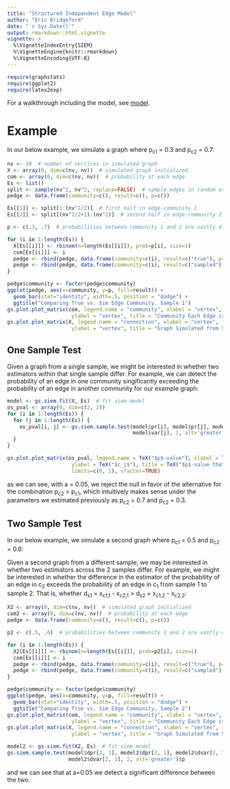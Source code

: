 ```yaml
---
title: "Structured Independent Edge Model"
author: "Eric Bridgeford"
date: "`r Sys.Date()`"
output: rmarkdown::html_vignette
vignette: >
  %\VignetteIndexEntry{SIEM}
  %\VignetteEngine{knitr::rmarkdown}
  %\VignetteEncoding{UTF-8}
---
```


```r
require(graphstats)
require(ggplot2)
require(latex2exp)
```

For a walkthrough including the model, see [model](http://docs.neurodata.io/graphstats/siem/siem.html).

# Example


In our below example, we simulate a graph where p~c1~ = 0.3 and p~c2~ = 0.7:

```r
nv <- 20  # number of vertices in simulated graph
X <- array(0, dim=c(nv, nv))  # simulated graph initialized
com <- array(0, dim=c(nv, nv))  # probability at each edge
Es <- list()
split <- sample(nv^2, nv^2, replace=FALSE)  # sample edges in random order
pedge <- data.frame(community=c(), result=c(), p=c())

Es[[1]] <- split[1:(nv^2/2)]  # first half in edge-community 1
Es[[2]] <- split[(nv^2/2+1):(nv^2)]  # second half in edge-community 2

p <- c(.3, .7)  # probabilities between community 1 and 2 are vastly different

for (i in 1:length(Es)) {
  X[Es[[i]]] <- rbinom(n=length(Es[[i]]), prob=p[i], size=1)
  com[Es[[i]]] <- i
  pedge <- rbind(pedge, data.frame(community=c(i), result=c("true"), p=c(p[i])))
  pedge <- rbind(pedge, data.frame(community=c(i), result=c("sampled"), p=c(sum(X[Es[[i]]])/length(Es[[i]]))))
}

pedge$community <- factor(pedge$community)
ggplot(pedge, aes(x=community, y=p, fill=result)) +
  geom_bar(stat="identity", width=.5, position = "dodge") +
  ggtitle("Comparing True vs. Sim Edge Community, Sample 1")
gs.plot.plot_matrix(com, legend.name = "community", xlabel = "vertex",
                     ylabel = "vertex", title = "Community Each Edge is from, Sample 1", ffactor=TRUE)
gs.plot.plot_matrix(X, legend.name = "connection", xlabel = "vertex",
                     ylabel = "vertex", title = "Graph Simulated from SIEM, Sample 1")
```

## One Sample Test

Given a graph from a single sample, we might be interested in whether two estimators within that single sample differ. For example, we can detect the probability of an edge in one community singificantly exceeding the probability of an edge in another community for our example graph:

```r
model <- gs.siem.fit(X, Es)  # fit siem model
os_pval <- array(0, dim=c(2, 2))
for (i in 1:length(Es)) {
  for (j in 1:length(Es)) {
    os_pval[i, j] <- gs.siem.sample.test(model$pr[i], model$pr[j], model$var[i],
                                         model$var[j], 1, alt='greater')$p
  }
}

gs.plot.plot_matrix(os_pval, legend.name = TeX("$p$-value"), xlabel = TeX("$c_i$"),
                     ylabel = TeX("$c_j$"), title = TeX("$p$-value that $p_{c_i} > p_{c_j}$, Sample 1"),
                     limits=c(0, 1), vfactor=TRUE)
```

as we can see, with a = 0.05, we reject the null in favor of the alternative for the combination p~c2~ > p~c1~, which intuitively makes sense under the parameters we estimated previously as p~c2~ = 0.7 and p~c2~ = 0.3.

## Two Sample Test

In our below example, we simulate a second graph where p~c1~ = 0.5 and p~c2~ = 0.6:

Given a second graph from a different sample, we may be interested in whether two estimators across the 2 samples differ. For example, we might be interested in whether the difference in the estimator of the probability of an edge in c~2~ exceeds the probability of an edge in c~1~ from sample 1 to sample 2. That is, whether d~s1~ = x~c1,1~ - x~c2,1~ > d~s2~ = x~c1,2~ - x~c2,2~:

```r
X2 <- array(0, dim=c(nv, nv))  # simulated graph initialized
com2 <- array(0, dim=c(nv, nv))  # probability at each edge
pedge <- data.frame(community=c(), result=c(), p=c())

p2 <- c(.5, .6)  # probabilities between community 1 and 2 are vastly different

for (i in 1:length(Es)) {
  X2[Es[[i]]] <- rbinom(n=length(Es[[i]]), prob=p2[i], size=1)
  com[Es[[i]]] <- i
  pedge <- rbind(pedge, data.frame(community=c(i), result=c("true"), p=c(p2[i])))
  pedge <- rbind(pedge, data.frame(community=c(i), result=c("sampled"), p=c(sum(X[Es[[i]]])/length(Es[[i]]))))
}

pedge$community <- factor(pedge$community)
ggplot(pedge, aes(x=community, y=p, fill=result)) +
  geom_bar(stat="identity", width=.5, position = "dodge") +
  ggtitle("Comparing True vs. Sim Edge Community, Sample 2")
gs.plot.plot_matrix(com, legend.name = "community", xlabel = "vertex",
                     ylabel = "vertex", title = "Community Each Edge is from, Sample 2", ffactor=TRUE)
gs.plot.plot_matrix(X, legend.name = "connection", xlabel = "vertex",
                     ylabel = "vertex", title = "Graph Simulated from SIEM, Sample 2")
```

```r
model2 <- gs.siem.fit(X2, Es)  # fit siem model
gs.siem.sample.test(model$dpr[2, 1], model2$dpr[2, 1], model2$dvar[2, 1],
                    model2$dvar[2, 1], 2, alt='greater')$p
```

and we can see that at a=0.05 we detect a significant difference between the two.
